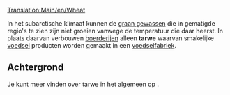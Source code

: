 [[Translation:Main/en/Wheat]]{{en/-}}
{{nl/Vracht|name=Tarwe
|image=Grain.png
|geproduceerd=[[Main/nl/Boerderij|Boerderij]]
|geaccepteerd=[[Main/nl/Voedselfabriek|Voedselfabriek]]
}}

In het subarctische klimaat kunnen de [[Main/nl/graan|graan gewassen]] die in gematigde regio's te zien zijn niet groeien vanwege de temperatuur die daar heerst. In plaats daarvan verbouwen  [[Main/nl/boerderij|boerderijen]] alleen '''tarwe''' waarvan smakelijke [[Main/nl/voedsel|voedsel]] producten worden gemaakt in een [[Main/nl/Voedselfabriek|voedselfabriek]].

==Achtergrond==
Je kunt meer vinden over tarwe in het algemeen op [http://www.wikipedia.org/wiki/Wheat ].